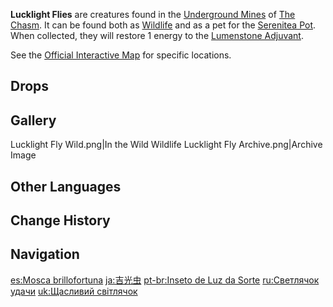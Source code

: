 {{Furnishing Infobox
|id             = 369156
|image          = Wildlife Lucklight Fly Icon.png
|category       = Animal
|subcategory    = Outdoor Creature
|quality        = 3
|adeptal_energy = 100
|load           = 350
|reduced_load   = 350
|description    = These creatures dwell within The Chasm, absorbing the energies of the strange stones within and emitting a dim light. Because they give off light, they are loved by miners and considered a good omen, hence the name "Lucklight."<br />Having gotten used to life in The Realm Within, they still practice their usual living habits, but since their habitat has grown larger, they are now quite hard to find, except on quiet nights.
|lbType         = Wildlife
|lbFamily       = Other Wildlife
|lbGroup        = Fireflies
|source1        = Omni-Ubiquity Net
}}
{{Description|These creatures dwell within The Chasm, absorbing the energies of the strange stones within and emitting a dim light. Because they give off light, they are loved by miners and concerned a good omen, thus their term "Lucklight." After all, any light in such darkness is to be treasured.<br />When "something strange" was unearthed in The Chasm, their numbers also began to increase greatly.|[[Archive]] Description}}
'''Lucklight Flies''' are creatures found in the [[The Chasm/Underground Mines|Underground Mines]] of [[The Chasm]]. It can be found both as [[Wildlife]] and as a pet for the [[Serenitea Pot]]. When collected, they will restore 1 energy to the [[Lumenstone Adjuvant]].

See the [https://act.hoyolab.com/ys/app/interactive-map/index.html?bbs_presentation_style=no_header&lang=en-us#/map/9?shown_types=350 Official Interactive Map] for specific locations.

==Drops==
{{Card|Luminescent Spine|1}}

==Gallery==
<gallery>
Lucklight Fly Wild.png|In the Wild
Wildlife Lucklight Fly Archive.png|Archive Image
</gallery>

==Other Languages==
{{Other Languages
|en      = Lucklight Fly
|zhs     = 吉光虫
|zhs_rm  = Jíguāng-chóng
|zht     = 吉光蟲
|zht_rm  = Jíguāng-chóng
|zh_tl   = Auspicious-Light Insect
|ja      = 吉光虫
|ja_rm   = Kikkouchuu{{Assumed}}
|ja_tl   = Lucky Light Bug
|ko      = {{tt|행운|幸運}}의 빛 벌레
|ko_rm   = Haeng'un-ui Bit Beolle
|ko_tl   = Lucky Light Bug
|es      = Mosca brillofortuna
|es_tl   = Luck-Luster Fly
|fr      = Luciolichance
|fr_tl   = Luckfirefly
|ru      = Светлячок удачи
|ru_tl   = Little Firefly of Luck
|th      = Lucklight Fly
|vi      = Bọ {{tt|Cát Quang|吉光}}
|vi_tl   = Auspicious-Light Insect
|de      = Glückslicht-Wanze
|de_tl   = Lucklight Bug
|id      = Lucklight Fly
|pt      = Inseto de Luz da Sorte
|pt_tl   = Lucky Light Insect
|tr      = Bahtınur Böceği
|tr_tl   = 
|it      = Lucciola della fortuna
|it_tl   = 
}}

==Change History==
{{Change History|2.6}}

==Navigation==
{{Wildlife Navbox|state=collapsed}}
{{Furnishing Navbox/Living|Animal}}

[[es:Mosca brillofortuna]]
[[ja:吉光虫]]
[[pt-br:Inseto de Luz da Sorte]]
[[ru:Светлячок удачи]]
[[uk:Щасливий світлячок]]
